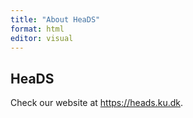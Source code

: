 ```yaml
---
title: "About HeaDS"
format: html
editor: visual
---
```


## HeaDS

Check our website at <https://heads.ku.dk>.

## 

